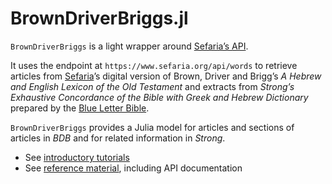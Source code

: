 

# BrownDriverBriggs.jl

`BrownDriverBriggs` is a light wrapper around [Sefaria's API](https://developers.sefaria.org/reference/getting-started-with-your-api).

It uses the endpoint at `https://www.sefaria.org/api/words` to retrieve articles from [Sefaria](https://www.sefaria.org)'s digital version of Brown, Driver and Brigg's *A Hebrew and English Lexicon of the Old Testament* and extracts from 
*Strong's Exhaustive Concordance of the Bible with Greek and Hebrew Dictionary* prepared by the [Blue Letter Bible](https://www.blueletterbible.org).


`BrownDriverBriggs` provides a Julia model for articles and sections of articles in *BDB* and for related information in *Strong*.

- See [introductory tutorials](./tutorials/)
- See [reference material](./reference/), including API documentation